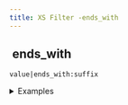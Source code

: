 ```yaml
---
title: XS Filter -ends_with
---
```


## <img src="../assets/docuBadge (11).png" alt="" data-size="line" /> ends\_with <a href="#xsends_with" id="xsends_with"></a>

`value|ends_with:suffix`

<details>

<summary>Examples</summary>

```javascript
"test.jpg"|ends_with:".jpg"    // Returns true
"test.png"|ends_with:".jpg"    // Returns false
```

</details>
